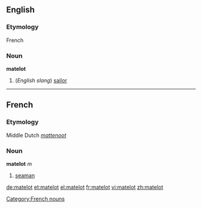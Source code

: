 ==English==
===Etymology===
French
===Noun===
'''matelot'''

# (''English slang'') [[sailor]]

----

==French==
===Etymology===
Middle Dutch ''[[mattenoot]]''
===Noun===
'''matelot''' ''m''

# [[seaman]]

[[Category:French nouns]]

[[de:matelot]]
[[et:matelot]]
[[el:matelot]]
[[fr:matelot]]
[[vi:matelot]]
[[zh:matelot]]